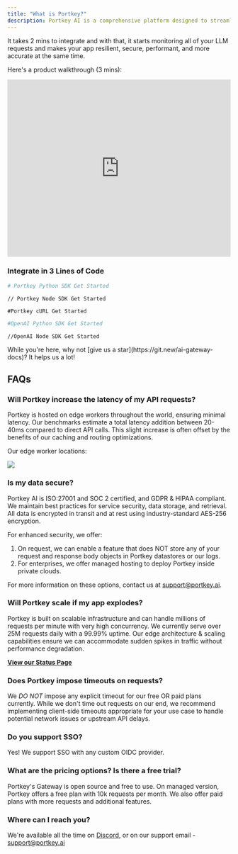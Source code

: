 ```yaml
---
title: "What is Portkey?"
description: Portkey AI is a comprehensive platform designed to streamline and enhance AI integration for developers and organizations. It serves as a unified interface for interacting with over 250 AI models, offering advanced tools for control, visibility, and security in your Generative AI apps.
---
```




It takes 2 mins to integrate and with that, it starts monitoring all of your LLM requests and makes your app resilient, secure, performant, and more accurate at the same time.

Here's a product walkthrough (3 mins):

<iframe width="100%" height="400px" src="https://www.youtube.com/embed/9aO340Hew2I?si=K988Sxs_A1qJg2ag" title="YouTube video player" frameborder="0" allow="accelerometer; autoplay; clipboard-write; encrypted-media; gyroscope; picture-in-picture; web-share" referrerpolicy="strict-origin-when-cross-origin" allowfullscreen></iframe>

### Integrate in 3 Lines of Code

<CodeGroup>

```Python python
# Portkey Python SDK Get Started

```

```Node node
// Portkey Node SDK Get Started
```

```cURL cURL
#Portkey cURL Get Started
```

```Python OpenAI Python SDK
#OpenAI Python SDK Get Started
```

```Node OpenAI Node SDK
//OpenAI Node SDK Get Started
```
</CodeGroup>

<Check>
  While you're here, why not [give us a star](https://git.new/ai-gateway-docs)? It helps us a lot!
</Check>

## FAQs

### Will Portkey increase the latency of my API requests?

Portkey is hosted on edge workers throughout the world, ensuring minimal latency. Our benchmarks estimate a total latency addition between 20-40ms compared to direct API calls. This slight increase is often offset by the benefits of our caching and routing optimizations.

Our edge worker locations:

<Frame>
  <img src="/images/welcome/welcome-4.avif"  />
</Frame>


### Is my data secure?

Portkey AI is ISO:27001 and SOC 2 certified, and GDPR & HIPAA compliant. We maintain best practices for service security, data storage, and retrieval. All data is encrypted in transit and at rest using industry-standard AES-256 encryption.

For enhanced security, we offer:

1. On request, we can enable a feature that does NOT store any of your request and response body objects in Portkey datastores or our logs.
2. For enterprises, we offer managed hosting to deploy Portkey inside private clouds.

For more information on these options, contact us at support@portkey.ai.

### Will Portkey scale if my app explodes?

Portkey is built on scalable infrastructure and can handle millions of requests per minute with very high concurrency. We currently serve over 25M requests daily with a 99.99% uptime. Our edge architecture & scaling capabilities ensure we can accommodate sudden spikes in traffic without performance degradation.

[**View our Status Page**](https://status.portkey.ai)

### Does Portkey impose timeouts on requests?

We *DO NOT* impose any explicit timeout for our free OR paid plans currently. While we don't time out requests on our end, we recommend implementing client-side timeouts appropriate for your use case to handle potential network issues or upstream API delays.

### Do you support SSO?

Yes! We support SSO with any custom OIDC provider.

### What are the pricing options? Is there a free trial?
Portkey's Gateway is open source and free to use. 
On managed version, Portkey offers a free plan with 10k requests per month. We also offer paid plans with more requests and additional features.

### Where can I reach you?

We're available all the time on [Discord](https://discord.gg/DD7vgKK299), or on our support email - support@portkey.ai

